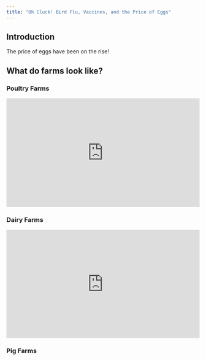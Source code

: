 ```yaml
---
title: "Oh Cluck! Bird Flu, Vaccines, and the Price of Eggs"
---
```



## Introduction

The price of eggs have been on the rise!

<div class="infogram-embed" data-id="_/ph0zrkGXPAhCVtWIIwAh" data-type="interactive" data-title="Average Retail Egg Prices"></div><script>!function(e,n,i,s){var d="InfogramEmbeds";var o=e.getElementsByTagName(n)[0];if(window[d]&&window[d].initialized)window[d].process&&window[d].process();else if(!e.getElementById(i)){var r=e.createElement(n);r.async=1,r.id=i,r.src=s,o.parentNode.insertBefore(r,o)}}(document,"script","infogram-async","https://e.infogram.com/js/dist/embed-loader-min.js");</script>


## What do farms look like?

### <i class="fa-solid fa-egg"></i> Poultry Farms

<div style="position: relative; padding-bottom: 56.25%; height: 0; overflow: hidden;">
<iframe style="position: absolute; top: 0; left: 0; width: 100%; height: 100%;" src="https://www.youtube.com/embed/gIJxuL7Z-Nw?si=a8Xq_0ita2otAKDH" title="YouTube video player" frameborder="0" allow="accelerometer; autoplay; clipboard-write; encrypted-media; gyroscope; picture-in-picture; web-share" referrerpolicy="strict-origin-when-cross-origin" allowfullscreen></iframe>
</div>

### <i class="fa-solid fa-cow"></i> Dairy Farms

<div style="position: relative; padding-bottom: 56.25%; height: 0; overflow: hidden;">
  <iframe style="position: absolute; top: 0; left: 0; width: 100%; height: 100%;" src="https://www.youtube.com/embed/EaGp8Ru_n1M?si=sDLqtqmzpGr2Yc7t" title="YouTube video player" frameborder="0" allow="accelerometer; autoplay; clipboard-write; encrypted-media; gyroscope; picture-in-picture; web-share" referrerpolicy="strict-origin-when-cross-origin" allowfullscreen></iframe>
</div>

### <i class="fa-solid fa-pig"></i> Pig Farms
